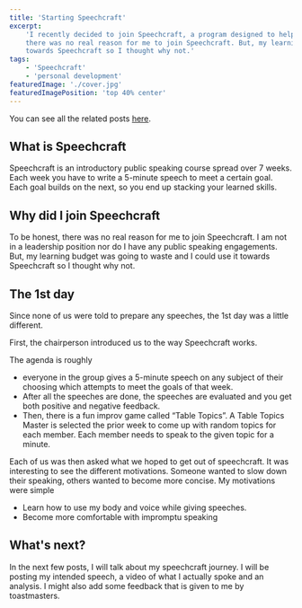 ```yaml
---
title: 'Starting Speechcraft'
excerpt:
    'I recently decided to join Speechcraft, a program designed to help develop public speaking skills. To be honest,
    there was no real reason for me to join Speechcraft. But, my learning budget was going to waste and I could use it
    towards Speechcraft so I thought why not.'
tags:
    - 'Speechcraft'
    - 'personal development'
featuredImage: './cover.jpg'
featuredImagePosition: 'top 40% center'
---
```


You can see all the related posts [here](./tags/speechcraft).

## What is Speechcraft

Speechcraft is an introductory public speaking course spread over 7 weeks. Each week you have to write a 5-minute speech
to meet a certain goal. Each goal builds on the next, so you end up stacking your learned skills.

## Why did I join Speechcraft

To be honest, there was no real reason for me to join Speechcraft. I am not in a leadership position nor do I have any
public speaking engagements. But, my learning budget was going to waste and I could use it towards Speechcraft so I
thought why not.

## The 1st day

Since none of us were told to prepare any speeches, the 1st day was a little different.

First, the chairperson introduced us to the way Speechcraft works.

The agenda is roughly

-   everyone in the group gives a 5-minute speech on any subject of their choosing which attempts to meet the goals of
    that week.
-   After all the speeches are done, the speeches are evaluated and you get both positive and negative feedback.
-   Then, there is a fun improv game called “Table Topics”. A Table Topics Master is selected the prior week to come up
    with random topics for each member. Each member needs to speak to the given topic for a minute.

Each of us was then asked what we hoped to get out of speechcraft. It was interesting to see the different motivations.
Someone wanted to slow down their speaking, others wanted to become more concise. My motivations were simple

-   Learn how to use my body and voice while giving speeches.
-   Become more comfortable with impromptu speaking

## What's next?

In the next few posts, I will talk about my speechcraft journey. I will be posting my intended speech, a video of what I
actually spoke and an analysis. I might also add some feedback that is given to me by toastmasters.
